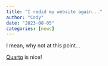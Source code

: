 ```yaml
---
title: "I redid my website again..."
author: "Cody"
date: "2023-08-05"
categories: [news]
---
```


I mean, why not at this point...

[Quarto](https://quarto.org) is nice!
